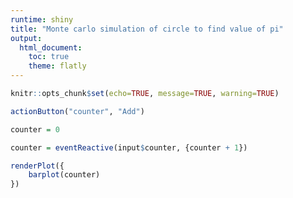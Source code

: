---
runtime: shiny
title: "Monte carlo simulation of circle to find value of pi"
output: 
  html_document:
    toc: true
    theme: flatly
---

```{r}
knitr::opts_chunk$set(echo=TRUE, message=TRUE, warning=TRUE)
```


```{r}
actionButton("counter", "Add")

counter = 0
```

```{r}
counter = eventReactive(input$counter, {counter + 1})
```

```{r}
renderPlot({
    barplot(counter)
})
```